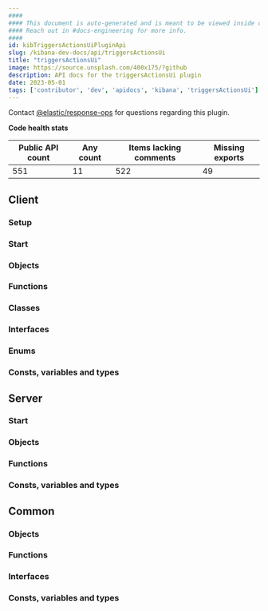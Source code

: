 ```yaml
---
####
#### This document is auto-generated and is meant to be viewed inside our experimental, new docs system.
#### Reach out in #docs-engineering for more info.
####
id: kibTriggersActionsUiPluginApi
slug: /kibana-dev-docs/api/triggersActionsUi
title: "triggersActionsUi"
image: https://source.unsplash.com/400x175/?github
description: API docs for the triggersActionsUi plugin
date: 2023-05-01
tags: ['contributor', 'dev', 'apidocs', 'kibana', 'triggersActionsUi']
---
```




Contact [@elastic/response-ops](https://github.com/orgs/elastic/teams/response-ops) for questions regarding this plugin.

**Code health stats**

| Public API count  | Any count | Items lacking comments | Missing exports |
|-------------------|-----------|------------------------|-----------------|
| 551 | 11 | 522 | 49 |

## Client

### Setup
<DocDefinitionList data={[triggersActionsUiObj.client.setup]}/>

### Start
<DocDefinitionList data={[triggersActionsUiObj.client.start]}/>

### Objects
<DocDefinitionList data={triggersActionsUiObj.client.objects}/>

### Functions
<DocDefinitionList data={triggersActionsUiObj.client.functions}/>

### Classes
<DocDefinitionList data={triggersActionsUiObj.client.classes}/>

### Interfaces
<DocDefinitionList data={triggersActionsUiObj.client.interfaces}/>

### Enums
<DocDefinitionList data={triggersActionsUiObj.client.enums}/>

### Consts, variables and types
<DocDefinitionList data={triggersActionsUiObj.client.misc}/>

## Server

### Start
<DocDefinitionList data={[triggersActionsUiObj.server.start]}/>

### Objects
<DocDefinitionList data={triggersActionsUiObj.server.objects}/>

### Functions
<DocDefinitionList data={triggersActionsUiObj.server.functions}/>

### Consts, variables and types
<DocDefinitionList data={triggersActionsUiObj.server.misc}/>

## Common

### Objects
<DocDefinitionList data={triggersActionsUiObj.common.objects}/>

### Functions
<DocDefinitionList data={triggersActionsUiObj.common.functions}/>

### Interfaces
<DocDefinitionList data={triggersActionsUiObj.common.interfaces}/>

### Consts, variables and types
<DocDefinitionList data={triggersActionsUiObj.common.misc}/>

